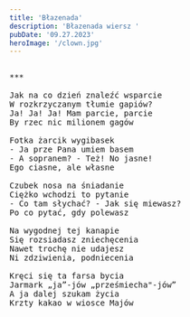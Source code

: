 ```yaml
---
title: 'Błazenada'
description: 'Błazenada wiersz '
pubDate: '09.27.2023'
heroImage: '/clown.jpg'
---
```

<pre>

***

Jak na co dzień znaleźć wsparcie 
W rozkrzyczanym tłumie gapiów? 
Ja! Ja! Ja! Mam parcie, parcie
By rzec nic milionem gagów

Fotka żarcik wygibasek
- Ja prze Pana umiem basem 
- A sopranem? - Też! No jasne!
Ego ciasne, ale własne

Czubek nosa na śniadanie
Ciężko wchodzi to pytanie
- Co tam słychać? - Jak się miewasz?
Po co pytać, gdy polewasz

Na wygodnej tej kanapie
Się rozsiadasz zniechęcenia
Nawet trochę nie udajesz 
Ni zdziwienia, podniecenia

Kręci się ta farsa bycia 
Jarmark „ja”-jów „prześmiecha"-jów”
A ja dalej szukam życia 
Krzty kakao w wiosce Majów

</pre>
